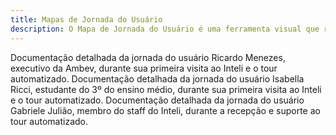 ```yaml
---
title: Mapas de Jornada do Usuário
description: O Mapa de Jornada do Usuário é uma ferramenta visual que representa as etapas que um usuário passa ao interagir com um produto ou serviço. Ele ajuda a identificar pontos de dor, oportunidades de melhoria e a entender melhor as necessidades do usuário.
---
```


<Cards>
  <Card
    href="/docs/sprint-1/entendimento-do-usuario/mapa-de-jornada-do-usuario/mapa-de-jornada-do-usuario-executivo"
    title="Mapa de Jornada do Usuário Executivo"
  >
    Documentação detalhada da jornada do usuário Ricardo Menezes, executivo da
    Ambev, durante sua primeira visita ao Inteli e o tour automatizado.
  </Card>
  <Card
    href="/docs/sprint-1/entendimento-do-usuario/mapa-de-jornada-do-usuario/mapa-de-jornada-do-usuario-candidato"
    title="Mapa de Jornada do Usuário Candidato"
  >
    Documentação detalhada da jornada do usuário Isabella Ricci, estudante do 3º
    do ensino médio, durante sua primeira visita ao Inteli e o tour
    automatizado.
  </Card>
  <Card
    href="/docs/sprint-1/entendimento-do-usuario/mapa-de-jornada-do-usuario/mapa-de-jornada-do-usuario-staff"
    title="Mapa de Jornada do Staff Inteli"
  >
    Documentação detalhada da jornada do usuário Gabriele Julião, membro do
    staff do Inteli, durante a recepção e suporte ao tour automatizado.
  </Card>
</Cards>
